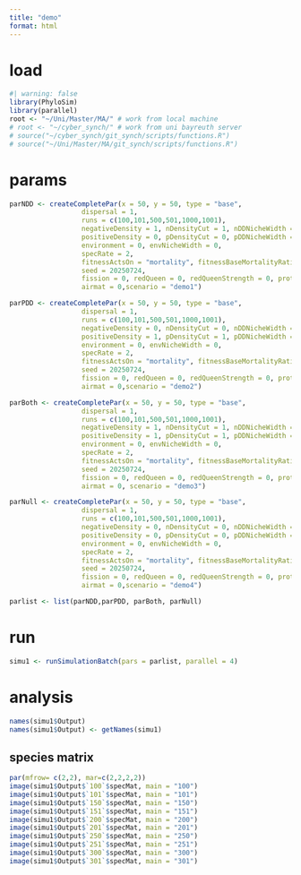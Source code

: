 ```yaml
---
title: "demo"
format: html
---
```


# load
```r
#| warning: false
library(PhyloSim)
library(parallel)
root <- "~/Uni/Master/MA/" # work from local machine
# root <- "~/cyber_synch/" # work from uni bayreuth server
# source("~/cyber_synch/git_synch/scripts/functions.R")
# source("~/Uni/Master/MA/git_synch/scripts/functions.R")
```

# params

```r
parNDD <- createCompletePar(x = 50, y = 50, type = "base",
                  dispersal = 1,
                  runs = c(100,101,500,501,1000,1001),
                  negativeDensity = 1, nDensityCut = 1, nDDNicheWidth = .01,
                  positiveDensity = 0, pDensityCut = 0, pDDNicheWidth = 0, 
                  environment = 0, envNicheWidth = 0,
                  specRate = 2,
                  fitnessActsOn = "mortality", fitnessBaseMortalityRatio = 10,
                  seed = 20250724,
                  fission = 0, redQueen = 0, redQueenStrength = 0, protracted = 0,
                  airmat = 0,scenario = "demo1")

parPDD <- createCompletePar(x = 50, y = 50, type = "base",
                  dispersal = 1,
                  runs = c(100,101,500,501,1000,1001),
                  negativeDensity = 0, nDensityCut = 0, nDDNicheWidth = 0,
                  positiveDensity = 1, pDensityCut = 1, pDDNicheWidth = .2, 
                  environment = 0, envNicheWidth = 0,
                  specRate = 2,
                  fitnessActsOn = "mortality", fitnessBaseMortalityRatio = 10,
                  seed = 20250724,
                  fission = 0, redQueen = 0, redQueenStrength = 0, protracted = 0,
                  airmat = 0,scenario = "demo2")

parBoth <- createCompletePar(x = 50, y = 50, type = "base",
                  dispersal = 1,
                  runs = c(100,101,500,501,1000,1001),
                  negativeDensity = 1, nDensityCut = 1, nDDNicheWidth = .01,
                  positiveDensity = 1, pDensityCut = 1, pDDNicheWidth = .01, 
                  environment = 0, envNicheWidth = 0,
                  specRate = 2,
                  fitnessActsOn = "mortality", fitnessBaseMortalityRatio = 10,
                  seed = 20250724,
                  fission = 0, redQueen = 0, redQueenStrength = 0, protracted = 0,
                  airmat = 0, scenario = "demo3")

parNull <- createCompletePar(x = 50, y = 50, type = "base",
                  dispersal = 1,
                  runs = c(100,101,500,501,1000,1001),
                  negativeDensity = 0, nDensityCut = 0, nDDNicheWidth = 0,
                  positiveDensity = 0, pDensityCut = 0, pDDNicheWidth = 0, 
                  environment = 0, envNicheWidth = 0,
                  specRate = 2,
                  fitnessActsOn = "mortality", fitnessBaseMortalityRatio = 10,
                  seed = 20250724,
                  fission = 0, redQueen = 0, redQueenStrength = 0, protracted = 0,
                  airmat = 0,scenario = "demo4")

parlist <- list(parNDD,parPDD, parBoth, parNull)
```

# run

```r
simu1 <- runSimulationBatch(pars = parlist, parallel = 4)
```

# analysis

```r
names(simu1$Output)
names(simu1$Output) <- getNames(simu1)
```
## species matrix
```r
par(mfrow= c(2,2), mar=c(2,2,2,2))
image(simu1$Output$`100`$specMat, main = "100")
image(simu1$Output$`101`$specMat, main = "101")
image(simu1$Output$`150`$specMat, main = "150")
image(simu1$Output$`151`$specMat, main = "151")
image(simu1$Output$`200`$specMat, main = "200")
image(simu1$Output$`201`$specMat, main = "201")
image(simu1$Output$`250`$specMat, main = "250")
image(simu1$Output$`251`$specMat, main = "251")
image(simu1$Output$`300`$specMat, main = "300")
image(simu1$Output$`301`$specMat, main = "301")
```


